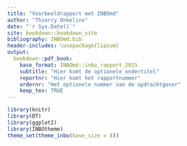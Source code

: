 ```yaml
--- 
title: "Voorbeeldrapport met INBOmd"
author: "Thierry Onkelinx"
date: "`r Sys.Date()`"
site: bookdown::bookdown_site
bibliography: INBOmd.bib
header-includes: \usepackage{lipsum}
output:
  bookdown::pdf_book:
    base_format: INBOmd::inbo_rapport_2015
    subtitle: "Hier komt de optionele ondertitel"
    reportnr: "Hier komt het rapportnummer"
    ordernr: "Het optionele nummer van de opdrachtgever"
    keep_tex: TRUE
---
```


```r
library(knitr)
library(DT)
library(ggplot2)
library(INBOtheme)
theme_set(theme_inbo(base_size = 8))
```

